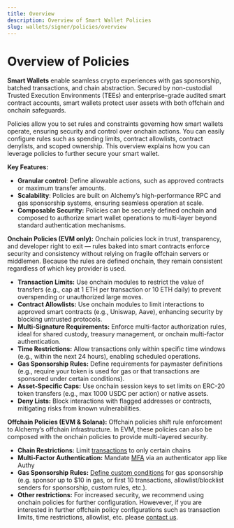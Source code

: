 ```yaml
---
title: Overview
description: Overview of Smart Wallet Policies
slug: wallets/signer/policies/overview
---
```


# Overview of Policies

**Smart Wallets** enable seamless crypto experiences with gas sponsorship, batched transactions, and chain abstraction. Secured by non-custodial Trusted Execution Environments (TEEs) and enterprise-grade audited smart contract accounts, smart wallets protect user assets with both offchain and onchain safeguards.

Policies allow you to set rules and constraints governing how smart wallets operate, ensuring security and control over onchain actions. You can easily configure rules such as spending limits, contract allowlists, contract denylists, and scoped ownership. This overview explains how you can leverage policies to further secure your smart wallet.

**Key Features:**

- **Granular control**: Define allowable actions, such as approved contracts or maximum transfer amounts.
- **Scalability**: Policies are built on Alchemy’s high-performance RPC and gas sponsorship systems, ensuring seamless operation at scale.
- **Composable Security:** Policies can be securely defined onchain and composed to authorize smart wallet operations to multi-layer beyond standard authentication mechanisms.

**Onchain Policies (EVM only):** Onchain policies lock in trust, transparency, and developer right to exit — rules baked into smart contracts enforce security and consistency without relying on fragile offchain servers or middlemen. Because the rules are defined onchain, they remain consistent regardless of which key provider is used.

- **Transaction Limits:** Use onchain modules to restrict the value of transfers (e.g., cap at 1 ETH per transaction or 10 ETH daily) to prevent overspending or unauthorized large moves.
- **Contract Allowlists:** Use onchain modules to limit interactions to approved smart contracts (e.g., Uniswap, Aave), enhancing security by blocking untrusted protocols.
- **Multi-Signature Requirements:** Enforce multi-factor authorization rules, ideal for shared custody, treasury management, or onchain multi-factor authentication.
- **Time Restrictions:** Allow transactions only within specific time windows (e.g., within the next 24 hours), enabling scheduled operations.
- **Gas Sponsorship Rules:** Define requirements for paymaster definitions (e.g., require your token is used for gas or that transactions are sponsored under certain conditions).
- **Asset-Specific Caps:** Use onchain session keys to set limits on ERC-20 token transfers (e.g., max 1000 USDC per action) or native assets.
- **Deny Lists:** Block interactions with flagged addresses or contracts, mitigating risks from known vulnerabilities.

**Offchain Policies (EVM & Solana):** Offchain policies shift rule enforcement to Alchemy’s offchain infrastructure. In EVM, these policies can also be composed with the onchain policies to provide multi-layered security.

- **Chain Restrictions:** Limit [transactions](/wallets/react/quickstart#2-get-your-alchemy-api-key) to only certain chains
- **Multi-Factor Authentication:** Mandate [MFA](/wallets/react/mfa/setup-mfa) via an authenticator app like Authy
- **Gas Sponsorship Rules:** [Define custom conditions](/wallets/react/sponsor-gas#create-a-gas-manager-policy) for gas sponsorship (e.g. sponsor up to $10 in gas, or first 10 transactions, allowlist/blocklist senders for sponsorship, custom rules, etc.).
- **Other restrictions:** For increased security, we recommend using onchain policies for further configuration. Howevever, if you are interested in further offchain policy configurations such as transaction limits, time restrictions, allowlist, etc. please [contact us](mailto:support@alchemy.com).
